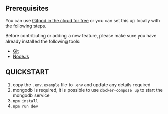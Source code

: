 
## Prerequisites

You can use [Gitpod in the cloud for free](https://gitpod.io/#https://github.com/EddieHubCommunity/LinkFree) or you can set this up locally with the following steps.

Before contributing or adding a new feature, please make sure you have already installed the following tools:

- [Git](https://git-scm.com/downloads)
- [NodeJs](https://nodejs.org/en/download/)

## QUICKSTART

1. copy the `.env.example` file to `.env` and update any details required
1. mongodb is required, it is possible to use `docker-compose up` to start the mongodb service
1. `npm install`
1. `npm run dev`


